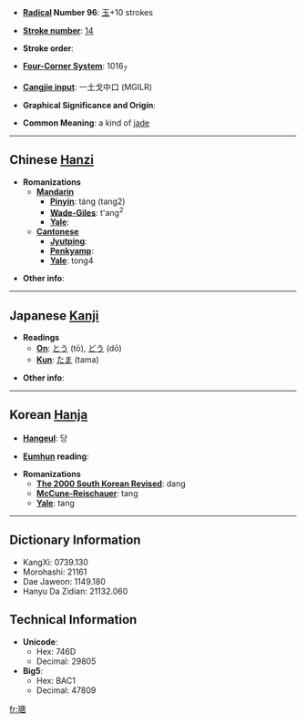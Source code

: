* '''[[Wiktionary:Chinese radical index| Radical]] Number 96''': [[Wiktionary:Chinese radical index 玉|玉]]+10 strokes

* '''[[Wiktionary:Chinese total strokes index|Stroke number]]''': [[Wiktionary:Chinese total strokes index 14|14]]

* '''Stroke order''': 

* '''[[Wiktionary:Chinese four corner index|Four-Corner System]]''': 1016<sub>7</sub>

* '''[[Wiktionary:Chinese Cangjie index|Cangjie input]]''': 一土戈中口 (MGILR)

* '''Graphical Significance and Origin''': 

* '''Common Meaning''': a kind of [[jade]]

----

== Chinese [[Hanzi]] ==

* '''Romanizations'''
** '''[[Mandarin]]'''
*** '''[[Pinyin]]''': táng (tang2)
*** '''[[Wade-Giles]]''': t'ang<sup>2</sup>
*** '''[[Yale]]''': 
** '''[[Cantonese]]'''
*** '''[[Jyutping]]''':
*** '''[[Penkyamp]]''': 
*** '''[[Yale]]''': tong4

* '''Other info''': 

----

== Japanese [[Kanji]] ==

* '''Readings'''
** '''[[On]]''': [[とう]] (tō), [[どう]] (dō)
** '''[[Kun]]''': [[たま]] (tama)

* '''Other info''':  

----

== Korean [[Hanja]] ==

* '''[[Hangeul]]''': 당

* '''[[Eumhun]] reading''': 

* '''Romanizations'''
** '''[[The 2000 South Korean Revised Romanization|The 2000 South Korean Revised]]''': dang
** '''[[McCune-Reischauer]]''': tang
** '''[[Yale]]''': tang

----

== Dictionary Information ==

* KangXi: 0739.130
* Morohashi: 21161
* Dae Jaweon: 1149.180
* Hanyu Da Zidian: 21132.060

== Technical Information ==

* '''Unicode''':
** Hex: 746D
** Decimal: 29805
* '''Big5''':
** Hex: BAC1
** Decimal: 47809

[[fr:瑭]]